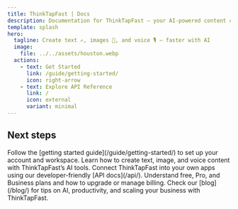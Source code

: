 ```yaml
---
title: ThinkTapFast | Docs
description: Documentation for ThinkTapFast — your AI-powered content creation platform.
template: splash
hero:
  tagline: Create text ✍️, images 🎨, and voice 🎙️ — faster with AI
  image:
    file: ../../assets/houston.webp
  actions:
    - text: Get Started
      link: /guide/getting-started/
      icon: right-arrow
    - text: Explore API Reference
      link: /
      icon: external
      variant: minimal
---
```



## Next steps

<CardGrid>
  <Card title="Install & Setup" icon="pencil">
    Follow the [getting started guide](/guide/getting-started/) to set up your account and workspace.
  </Card>
  <Card title="Generate Content" icon="add-document">
    Learn how to create text, image, and voice content with ThinkTapFast’s AI tools.
  </Card>
  <Card title="Integrate with APIs" icon="plug">
    Connect ThinkTapFast into your own apps using our developer-friendly [API docs](/api/).
  </Card>
  <Card title="Manage Your Plan" icon="setting">
    Understand free, Pro, and Business plans and how to upgrade or manage billing.
  </Card>
  <Card title="Read Tutorials" icon="open-book">
    Check our [blog](/blog/) for tips on AI, productivity, and scaling your business with ThinkTapFast.
  </Card>
</CardGrid>
